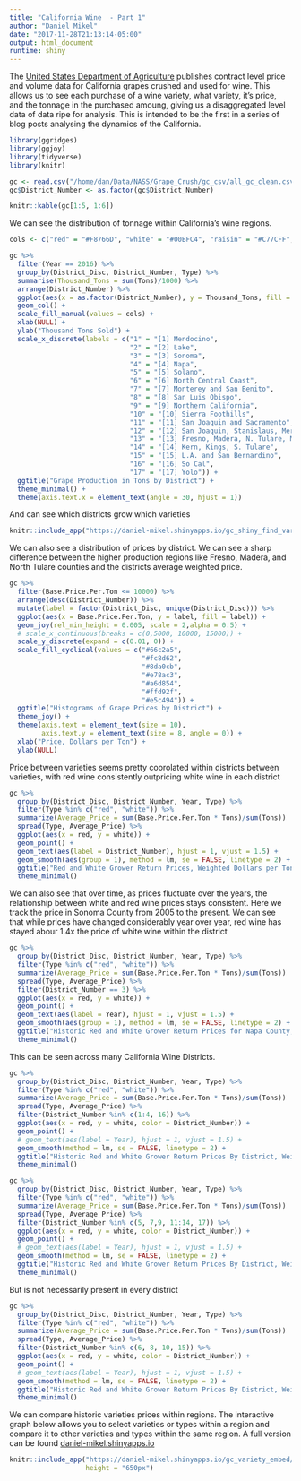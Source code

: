 ```yaml
---
title: "California Wine  - Part 1"
author: "Daniel Mikel"
date: "2017-11-28T21:13:14-05:00"
output: html_document
runtime: shiny
---
```


The [United States Department of Agriculture](https://www.nass.usda.gov/Statistics_by_State/California/Publications/Grape_Crush/Reports/) publishes contract level price and volume data for California grapes crushed and used for wine. This allows us to see each purchase of a wine variety, what variety, it's price, and the tonnage in the purchased amoung, giving us a disaggregated level data of data ripe for analysis. This is intended to be the first in a series of blog posts analysing the dynamics of the California.

```r
library(ggridges)
library(ggjoy)
library(tidyverse)
library(knitr)

gc <- read.csv("/home/dan/Data/NASS/Grape_Crush/gc_csv/all_gc_clean.csv")
gc$District_Number <- as.factor(gc$District_Number)


```

```r
knitr::kable(gc[1:5, 1:6])
```

We can see the distribution of tonnage within California's wine regions.

```r
cols <- c("red" = "#F8766D", "white" = "#00BFC4", "raisin" = "#C77CFF", "table" = "#7CAE00", "all wine" = "#190B28")

gc %>%
  filter(Year == 2016) %>%
  group_by(District_Disc, District_Number, Type) %>%
  summarise(Thousand_Tons = sum(Tons)/1000) %>%
  arrange(District_Number) %>%
  ggplot(aes(x = as.factor(District_Number), y = Thousand_Tons, fill = Type)) +
  geom_col() + 
  scale_fill_manual(values = cols) +
  xlab(NULL) + 
  ylab("Thousand Tons Sold") + 
  scale_x_discrete(labels = c("1" = "[1] Mendocino",
                              "2" = "[2] Lake",
                              "3" = "[3] Sonoma",
                              "4" = "[4] Napa",
                              "5" = "[5] Solano",
                              "6" = "[6] North Central Coast",
                              "7" = "[7] Monterey and San Benito",
                              "8" = "[8] San Luis Obispo",
                              "9" = "[9] Northern California",
                              "10" = "[10] Sierra Foothills",
                              "11" = "[11] San Joaquin and Sacramento",
                              "12" = "[12] San Joaquin, Stanislaus, Merced",
                              "13" = "[13] Fresno, Madera, N. Tulare, Mono, Inyo",
                              "14" = "[14] Kern, Kings, S. Tulare",
                              "15" = "[15] L.A. and San Bernardino",
                              "16" = "[16] So Cal",
                              "17" = "[17] Yolo")) +
  ggtitle("Grape Production in Tons by District") +
  theme_minimal() +
  theme(axis.text.x = element_text(angle = 30, hjust = 1))  
```

And can see which districts grow which varieties

```r

knitr::include_app("https://daniel-mikel.shinyapps.io/gc_shiny_find_varieties_col/", height = "650px")

```

We can also see a distribution of prices by district. We can see a sharp difference between the higher production regions like Fresno, Madera, and North Tulare counties and the districts average weighted price. 

```r
gc %>%
  filter(Base.Price.Per.Ton <= 10000) %>%
  arrange(desc(District_Number)) %>%
  mutate(label = factor(District_Disc, unique(District_Disc))) %>%
  ggplot(aes(x = Base.Price.Per.Ton, y = label, fill = label)) + 
  geom_joy(rel_min_height = 0.005, scale = 2,alpha = 0.5) +
  # scale_x_continuous(breaks = c(0,5000, 10000, 15000)) +
  scale_y_discrete(expand = c(0.01, 0)) +
  scale_fill_cyclical(values = c("#66c2a5",
                                 "#fc8d62",
                                 "#8da0cb",
                                 "#e78ac3",
                                 "#a6d854",
                                 "#ffd92f",
                                 "#e5c494")) +
  ggtitle("Histograms of Grape Prices by District") +
  theme_joy() +
  theme(axis.text = element_text(size = 10),
        axis.text.y = element_text(size = 8, angle = 0)) +
  xlab("Price, Dollars per Ton") +
  ylab(NULL) 
```

Price between varieties seems pretty coorolated within districts between varieties, with red wine consistently outpricing white wine in each district

```r
gc %>%
  group_by(District_Disc, District_Number, Year, Type) %>%
  filter(Type %in% c("red", "white")) %>%
  summarize(Average_Price = sum(Base.Price.Per.Ton * Tons)/sum(Tons))  %>%
  spread(Type, Average_Price) %>%
  ggplot(aes(x = red, y = white)) +
  geom_point() + 
  geom_text(aes(label = District_Number), hjust = 1, vjust = 1.5) +
  geom_smooth(aes(group = 1), method = lm, se = FALSE, linetype = 2) +
  ggtitle("Red and White Grower Return Prices, Weighted Dollars per Ton") +
  theme_minimal()
```

We can also see that over time, as prices fluctuate over the years, the relationship between white and red wine prices stays consistent. Here we track the price in Sonoma County from 2005 to the present. We can see that while prices have changed considerably year over year, red wine has stayed abour 1.4x the price of white wine within the district

```r
gc %>%
  group_by(District_Disc, District_Number, Year, Type) %>%
  filter(Type %in% c("red", "white")) %>%
  summarize(Average_Price = sum(Base.Price.Per.Ton * Tons)/sum(Tons))  %>%
  spread(Type, Average_Price) %>%
  filter(District_Number == 3) %>%
  ggplot(aes(x = red, y = white)) +
  geom_point() + 
  geom_text(aes(label = Year), hjust = 1, vjust = 1.5) +
  geom_smooth(aes(group = 1), method = lm, se = FALSE, linetype = 2) +
  ggtitle("Historic Red and White Grower Return Prices for Napa County, Weighted Dollars per Ton") +
  theme_minimal()     
```

This  can be seen across many California Wine Districts.

```r
gc %>%
  group_by(District_Disc, District_Number, Year, Type) %>%
  filter(Type %in% c("red", "white")) %>%
  summarize(Average_Price = sum(Base.Price.Per.Ton * Tons)/sum(Tons))  %>%
  spread(Type, Average_Price) %>%
  filter(District_Number %in% c(1:4, 16)) %>%
  ggplot(aes(x = red, y = white, color = District_Number)) +
  geom_point() + 
  # geom_text(aes(label = Year), hjust = 1, vjust = 1.5) +
  geom_smooth(method = lm, se = FALSE, linetype = 2) +
  ggtitle("Historic Red and White Grower Return Prices By District, Weighted Dollars per Ton") +
  theme_minimal()     
```

```r
gc %>%
  group_by(District_Disc, District_Number, Year, Type) %>%
  filter(Type %in% c("red", "white")) %>%
  summarize(Average_Price = sum(Base.Price.Per.Ton * Tons)/sum(Tons))  %>%
  spread(Type, Average_Price) %>%
  filter(District_Number %in% c(5, 7,9, 11:14, 17)) %>%
  ggplot(aes(x = red, y = white, color = District_Number)) +
  geom_point() + 
  # geom_text(aes(label = Year), hjust = 1, vjust = 1.5) +
  geom_smooth(method = lm, se = FALSE, linetype = 2) +
  ggtitle("Historic Red and White Grower Return Prices By District, Weighted Dollars per Ton") +
  theme_minimal()  
```

But is not necessarily present in every district
```r
gc %>%
  group_by(District_Disc, District_Number, Year, Type) %>%
  filter(Type %in% c("red", "white")) %>%
  summarize(Average_Price = sum(Base.Price.Per.Ton * Tons)/sum(Tons))  %>%
  spread(Type, Average_Price) %>%
  filter(District_Number %in% c(6, 8, 10, 15)) %>%
  ggplot(aes(x = red, y = white, color = District_Number)) +
  geom_point() + 
  # geom_text(aes(label = Year), hjust = 1, vjust = 1.5) +
  geom_smooth(method = lm, se = FALSE, linetype = 2) +
  ggtitle("Historic Red and White Grower Return Prices By District, Weighted Dollars per Ton") +
  theme_minimal()     
```

We can compare historic varieties prices within regions. The interactive graph below allows you to select varieties or types within a region and compare it to other varieties and types within the same region. A full version can be found [daniel-mikel.shinyapps.io](https://daniel-mikel.shinyapps.io/historic_california_grape_crush/)

```r

knitr::include_app("https://daniel-mikel.shinyapps.io/gc_variety_embed/", 
                   height = "650px")

```